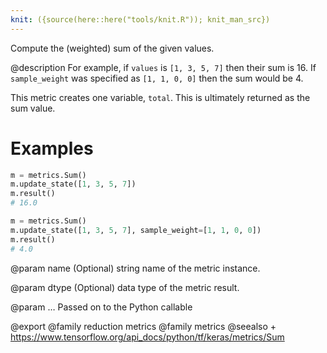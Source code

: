 ```yaml
---
knit: ({source(here::here("tools/knit.R")); knit_man_src})
---
```

Compute the (weighted) sum of the given values.

@description
For example, if `values` is `[1, 3, 5, 7]` then their sum is 16.
If `sample_weight` was specified as `[1, 1, 0, 0]` then the sum would be 4.

This metric creates one variable, `total`.
This is ultimately returned as the sum value.

# Examples
```python
m = metrics.Sum()
m.update_state([1, 3, 5, 7])
m.result()
# 16.0
```

```python
m = metrics.Sum()
m.update_state([1, 3, 5, 7], sample_weight=[1, 1, 0, 0])
m.result()
# 4.0
```

@param name
(Optional) string name of the metric instance.

@param dtype
(Optional) data type of the metric result.

@param ...
Passed on to the Python callable

@export
@family reduction metrics
@family metrics
@seealso
+ <https://www.tensorflow.org/api_docs/python/tf/keras/metrics/Sum>
